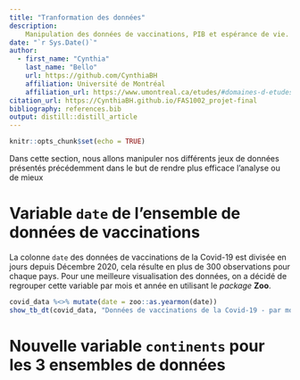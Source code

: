 ```yaml
---
title: "Tranformation des données"
description:
    Manipulation des données de vaccinations, PIB et espérance de vie.
date: "`r Sys.Date()`"
author:
  - first_name: "Cynthia"
    last_name: "Bello"
    url: https://github.com/CynthiaBH
    affiliation: Université de Montréal
    affiliation_url: https://www.umontreal.ca/etudes/#domaines-d-etudes
citation_url: https://CynthiaBH.github.io/FAS1002_projet-final
bibliography: references.bib
output: distill::distill_article
---
```


```r
knitr::opts_chunk$set(echo = TRUE)
```

Dans cette section, nous allons manipuler nos différents jeux de données présentés précédemment dans le but de rendre plus efficace l'analyse ou de mieux

# Variable **`date`** de l'ensemble de données de vaccinations

La colonne `date` des données de vaccinations de la Covid-19 est divisée en jours depuis Décembre 2020, cela résulte en plus de 300 observations pour chaque pays. Pour une meilleure visualisation des données, on a décidé de regrouper cette variable par mois et année en utilisant le *package* **Zoo**.

```r
covid_data %<>% mutate(date = zoo::as.yearmon(date))
show_tb_dt(covid_data, "Données de vaccinations de la Covid-19 - par mois/année")

```

# Nouvelle variable `continents` pour les 3 ensembles de données
